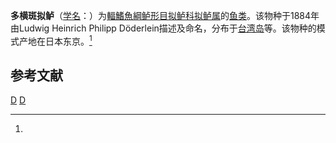 {{Speciesbox
| taxon = Parapercis multifasciata
| image = Okitoragisu-Awashima.JPG
| binomial_authority = (Doderlein, 1884)<ref name='id7986'>{{cite web| url =http://www.bioinfo.cn/db05/BjdwSpecies.php?action=view&id=7986| title =多横斑拟鲈| work =《中国动物物种编目数据库》| publisher =中国科学院微生物研究所| author =中国科学院动物研究所| accessdate =2009-04-16| deadurl =yes| archiveurl =https://web.archive.org/web/20160305073652/http://www.bioinfo.cn/db05/BjdwSpecies.php?action=view&id=7986| archivedate =2016-03-05}}</ref>
}}

'''多横斑拟鲈'''（[[学名|学名]]：{{lang|la|''Parapercis multifasciata''}}）为[[輻鰭魚綱|輻鰭魚綱]][[鲈形目|鲈形目]][[拟鲈科|拟鲈科]][[拟鲈属|拟鲈属]]的[[鱼类|鱼类]]。该物种于1884年由Ludwig Heinrich Philipp Döderlein描述及命名，分布于[[台湾岛|台湾岛]]等。该物种的模式产地在日本东京。<ref name='id7986'/>

== 参考文献 ==
{{reflist}}
{{Taxonbar|from=Q2008808}}

[[Category:拟鲈属|D]]
[[Category:1884年描述的鱼类|D]]